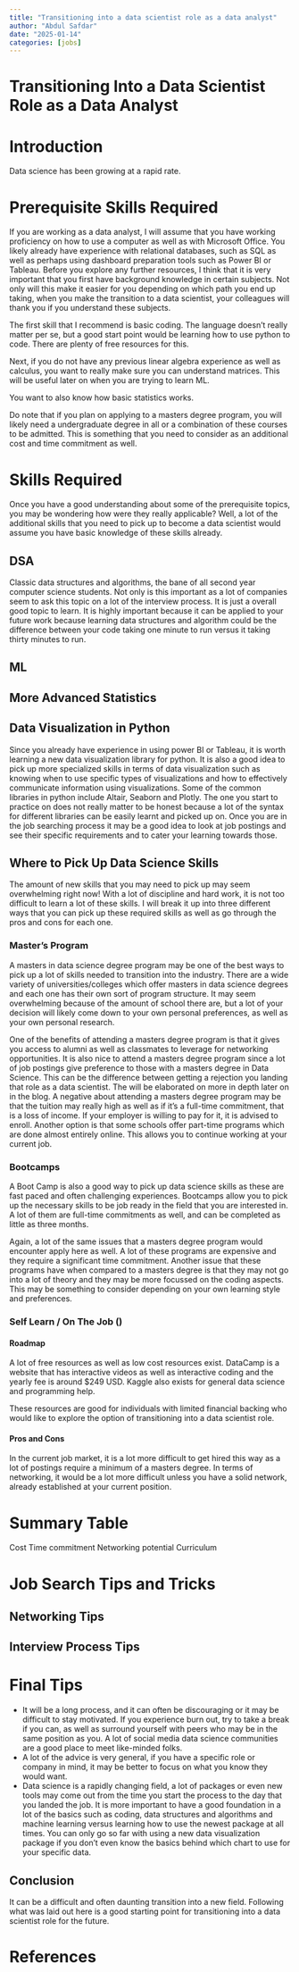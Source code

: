 ```yaml
---
title: "Transitioning into a data scientist role as a data analyst"
author: "Abdul Safdar"
date: "2025-01-14"
categories: [jobs]
---
```

# Transitioning Into a Data Scientist Role as a Data Analyst

# Introduction

Data science has been growing at a rapid rate. 

# Prerequisite Skills Required

If you are working as a data analyst, I will assume that you have working proficiency on how to use a computer as well as with Microsoft Office. You likely already have experience with relational databases, such as SQL as well as perhaps using dashboard preparation tools such as Power BI or Tableau. Before you explore any further resources, I think that it is very important that you first have background knowledge in certain subjects. Not only will this make it easier for you depending on which path you end up taking, when you make the transition to a data scientist, your colleagues will thank you if you understand these subjects. 

The first skill that I recommend is basic coding. The language doesn't really matter per se, but a good start point would be learning how to use python to code. There are plenty of free resources for this. 

Next, if you do not have any previous linear algebra experience as well as calculus, you want to really make sure you can understand matrices. This will be useful later on when you are trying to learn ML.

You want to also know how basic statistics works. 

Do note that if you plan on applying to a masters degree program, you will likely need a undergraduate degree in all or a combination of these courses to be admitted. This is something that you need to consider as an additional cost and time commitment as well. 

# Skills Required

Once you have a good understanding about some of the prerequisite topics, you may be wondering how were they really applicable? Well, a lot of the additional skills that you need to pick up to become a data scientist would assume you have basic knowledge of these skills already. 

## DSA

Classic data structures and algorithms, the bane of all second year computer science students. Not only is this important as a lot of companies seem to ask this topic on a lot of the interview process. It is just a overall good topic to learn. It is highly important because it can be applied to your future work because learning data structures and algorithm could be the difference between your code taking one minute to run versus it taking thirty minutes to run. 

## ML



## More Advanced Statistics

## Data Visualization in Python

Since you already have experience in using power BI or Tableau, it is worth learning a new data visualization library for python. It is also a good idea to pick up more specialized skills in terms of data visualization such as knowing when to use specific types of visualizations and how to effectively communicate information using visualizations. Some of the common libraries in python include Altair, Seaborn and Plotly. The one you start to practice on does not really matter to be honest because a lot of the syntax for different libraries can be easily learnt and picked up on. Once you are in the job searching process it may be a good idea to look at job postings and see their specific requirements and to cater your learning towards those. 

## Where to Pick Up Data Science Skills

The amount of new skills that you may need to pick up may seem overwhelming right now! With a lot of discipline and hard work, it is not too difficult to learn a lot of these skills. I will break it up into three different ways that you can pick up these required skills as well as go through the pros and cons for each one.

### Master's Program

A masters in data science degree program may be one of the best ways to pick up a lot of skills needed to transition into the industry. There are a wide variety of universities/colleges which offer masters in data science degrees and each one has their own sort of program structure. It may seem overwhelming because of the amount of school there are, but a lot of your decision will likely come down to your own personal preferences, as well as your own personal research. 

One of the benefits of attending a masters degree program is that it gives you access to alumni as well as classmates to leverage for networking opportunities. It is also nice to attend a masters degree program since a lot of job postings give preference to those with a masters degree in Data Science.
This can be the difference between getting a rejection you landing that role as a data scientist. The will be elaborated on more in depth later on in the blog. A negative about attending a masters degree program may be that the tuition may really high as well as if it's a full-time commitment, that is a loss of income. If your employer is willing to pay for it, it is advised to enroll. Another option is that some schools offer part-time programs which are done almost entirely online. This allows you to continue working at your current job. 

### Bootcamps

A Boot Camp is also a good way to pick up data science skills as these are fast paced and often challenging experiences. Bootcamps allow you to pick up the necessary skills to be job ready in the field that you are interested in. A lot of them are full-time commitments as well, and can be completed as little as three months. 

Again, a lot of the same issues that a masters degree program would encounter apply here as well. A lot of these programs are expensive and they require a significant time commitment. Another issue that these programs have when compared to a masters degree is that they may not go into a lot of theory and they may be more focussed on the coding aspects. This may be something to consider depending on your own learning style and preferences. 

### Self Learn / On The Job ()
#### Roadmap

A lot of free resources as well as low cost resources exist. DataCamp is a website that has interactive videos as well as interactive coding and the yearly fee is around $249 USD. Kaggle also exists for general data science and programming help. 

These resources are good for individuals with limited financial backing who would like to explore the option of transitioning into a data scientist role.

#### Pros and Cons

In the current job market, it is a lot more difficult to get hired this way as a lot of postings require a minimum of a masters degree. In terms of networking, it would be a lot more difficult unless you have a solid network, already established at your current position. 

# Summary Table

Cost
Time commitment
Networking potential
Curriculum


# Job Search Tips and Tricks

## Networking Tips



## Interview Process Tips

# Final Tips

- It will be a long process, and it can often be discouraging or it may be difficult to stay motivated. If you experience burn out, try to take a break if you can, as well as surround yourself with peers who may be in the same position as you. A lot of social media data science communities are a good place to meet like-minded folks. 
- A lot of the advice is very general, if you have a specific role or company in mind, it may be better to focus on what you know they would want.
- Data science is a rapidly changing field, a lot of packages or even new tools may come out from the time you start the process to the day that you landed the job. It is more important to have a good foundation in a lot of the basics such as coding, data structures and algorithms and machine learning versus learning how to use the newest package at all times. You can only go so far with using a new data visualization package if you don't even know the basics behind which chart to use for your specific data. 

## Conclusion

It can be a difficult and often daunting transition into a new field. Following what was laid out here is a good starting point for transitioning into a data scientist role for the future. 

# References